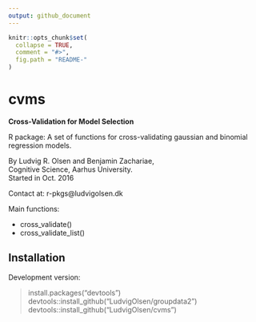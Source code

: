 ```yaml
---
output: github_document
---
```


<!-- README.md is generated from README.Rmd. Please edit that file -->

```r
knitr::opts_chunk$set(
  collapse = TRUE,
  comment = "#>",
  fig.path = "README-"
)
```

# cvms
**Cross-Validation for Model Selection**  

R package: A set of functions for cross-validating gaussian and binomial regression models.  

By Ludvig R. Olsen and Benjamin Zachariae,  
Cognitive Science, Aarhus University.  
Started in Oct. 2016 

Contact at:
r-pkgs@ludvigolsen.dk

Main functions:  

* cross_validate()
* cross_validate_list()  

## Installation  

Development version:  

> install.packages("devtools")  
> devtools::install_github("LudvigOlsen/groupdata2")  
> devtools::install_github("LudvigOlsen/cvms")  
